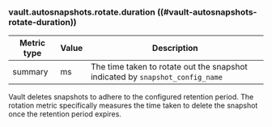 ### vault.autosnapshots.rotate.duration ((#vault-autosnapshots-rotate-duration))

Metric type | Value | Description
----------- | ----- | -----------
summary     | ms    | The time taken to rotate out the snapshot indicated by `snapshot_config_name`

Vault deletes snapshots to adhere to the configured retention period. The
rotation metric specifically measures the time taken to delete the snapshot once
the retention period expires.